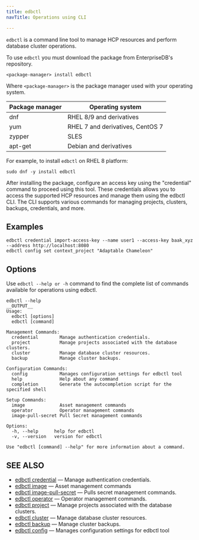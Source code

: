 ```yaml
---
title: edbctl
navTitle: Operations using CLI

---
```


`edbctl` is a command line tool to manage HCP resources and perform database cluster operations. 

To use `edbctl` you must download the package from EnterpriseDB's repository. 

```
<package-manager> install edbctl
```

Where `<package-manager>` is the package manager used with your operating system.

| Package manager | Operating system                 |
| --------------- | -------------------------------- |
| dnf             | RHEL 8/9 and derivatives         |
| yum             | RHEL 7 and derivatives, CentOS 7 |
| zypper          | SLES                             |
| apt-get         | Debian and derivatives           |

For example, to install `edbctl` on RHEL 8 platform:

```
sudo dnf -y install edbctl
```

After installing the package, configure an access key using the "credential" command to proceed using this tool. These credentials allows you to access the supported HCP resources and manage them using the edbctl CLI. The CLI supports various commands for managing projects, clusters, backups, credentials, and more.

## Examples

```
edbctl credential import-access-key --name user1 --access-key baak_xyz --address http://localhost:8080
edbctl config set context_project "Adaptable Chameleon"
```

## Options

Use `edbctl --help or -h` command to find the complete list of commands available for operations using edbctl.

```
edbctl --help
__OUTPUT__
Usage:
  edbctl [options]
  edbctl [command]

Management Commands:
  credential        Manage authentication credentials.
  project           Manage projects associated with the database clusters.
  cluster           Manage database cluster resources.
  backup            Manage cluster backups.

Configuration Commands:
  config            Manages configuration settings for edbctl tool
  help              Help about any command
  completion        Generate the autocompletion script for the specified shell

Setup Commands:
  image             Asset management commands
  operator          Operator management commands
  image-pull-secret Pull Secret management commands

Options:
  -h, --help      help for edbctl
  -v, --version   version for edbctl

Use "edbctl [command] --help" for more information about a command.
```

## SEE ALSO

-   [edbctl credential](edbctl_credential.mdx)	&mdash; Manage authentication credentials.
-   [edbctl image](edbctl_image.mdx) &mdash; Asset management commands
-   [edbctl image-pull-secret](edbctl_image_pull_secret.mdx) &mdash; Pulls secret management commands.
-   [edbctl operator](edbctl_operator.mdx) &mdash; Operator management commands.
-   [edbctl project](edbctl_project.mdx) &mdash; Manage projects associated with the database clusters.
-   [edbctl cluster](edbctl_cluster.mdx) &mdash; Manage database cluster resources.
-   [edbctl backup](edbctl_backup.mdx)	&mdash; Manage cluster backups.
-   [edbctl config](edbctl_config.mdx)	&mdash; Manages configuration settings for edbctl tool
